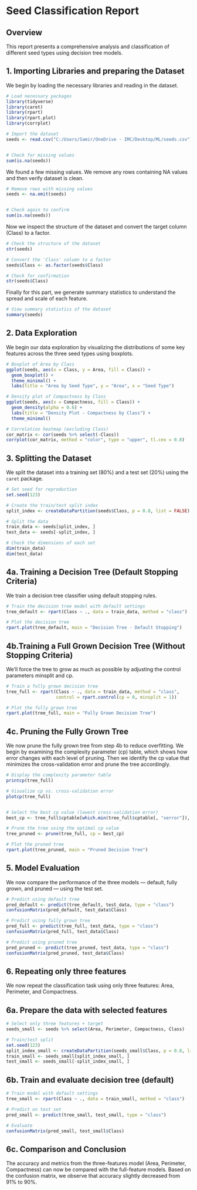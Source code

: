 # Seed Classification Report

## Overview

This report presents a comprehensive analysis and classification of different seed types using decision tree models.

## 1. Importing Libraries and preparing the Dataset

We begin by loading the necessary libraries and reading in the dataset.

```{r}
# Load necessary packages
library(tidyverse)
library(caret)
library(rpart)
library(rpart.plot)
library(corrplot)

# Import the dataset
seeds <- read.csv("C:/Users/Samir/OneDrive - IMC/Desktop/ML/seeds.csv")


# Check for missing values
sum(is.na(seeds))
```

We found a few missing values. We remove any rows containing NA values and then verify dataset is clean.

```{r}
# Remove rows with missing values
seeds <- na.omit(seeds)


# Check again to confirm
sum(is.na(seeds))
```

Now we inspect the structure of the dataset and convert the target column (Class) to a factor.


```{r}

# Check the structure of the dataset
str(seeds)

# Convert the 'Class' column to a factor
seeds$Class <- as.factor(seeds$Class)

# Check for confirmation
str(seeds$Class)
```

Finally for this part, we generate summary statistics to understand the spread and scale of each feature.

```{r}
# View summary statistics of the dataset
summary(seeds)
```


## 2. Data Exploration

We begin our data exploration by visualizing the distributions of some key features across the three seed types using boxplots.

```{r}
# Boxplot of Area by Class
ggplot(seeds, aes(x = Class, y = Area, fill = Class)) +
  geom_boxplot() +
  theme_minimal() +
  labs(title = "Area by Seed Type", y = "Area", x = "Seed Type")
```

```{r}
# Density plot of Compactness by Class
ggplot(seeds, aes(x = Compactness, fill = Class)) +
  geom_density(alpha = 0.6) +
  labs(title = "Density Plot - Compactness by Class") +
  theme_minimal()
```

```{r}
# Correlation heatmap (excluding Class)
cor_matrix <- cor(seeds %>% select(-Class))
corrplot(cor_matrix, method = "color", type = "upper", tl.cex = 0.8)
```

## 3. Splitting the Dataset

We split the dataset into a training set (80%) and a test set (20%) using the `caret` package.

```{r}
# Set seed for reproduction
set.seed(123)

# Create the train/test split index
split_index <- createDataPartition(seeds$Class, p = 0.8, list = FALSE)

# Split the data
train_data <- seeds[split_index, ]
test_data <- seeds[-split_index, ]

# Check the dimensions of each set
dim(train_data)
dim(test_data)
```


## 4a. Training a Decision Tree (Default Stopping Criteria) 

We train a decision tree classifier using default stopping rules.

```{r}
# Train the decision tree model with default settings
tree_default <- rpart(Class ~ ., data = train_data, method = "class")

# Plot the decision tree
rpart.plot(tree_default, main = "Decision Tree - Default Stopping")
```


## 4b.Training a Full Grown Decision Tree (Without Stopping Criteria)

We’ll force the tree to grow as much as possible by adjusting the control parameters minsplit and cp.

```{r}
# Train a fully grown decision tree
tree_full <- rpart(Class ~ ., data = train_data, method = "class",
                   control = rpart.control(cp = 0, minsplit = 1))

# Plot the fully grown tree
rpart.plot(tree_full, main = "Fully Grown Decision Tree")
```

## 4c. Pruning the Fully Grown Tree

We now prune the fully grown tree from step 4b to reduce overfitting. We begin by examining the complexity parameter (cp) table, which shows how error changes with each level of pruning. Then we identify the cp value that minimizes the cross-validation error and prune the tree accordingly.

```{r}
# Display the complexity parameter table
printcp(tree_full)

# Visualize cp vs. cross-validation error
plotcp(tree_full)


# Select the best cp value (lowest cross-validation error)
best_cp <- tree_full$cptable[which.min(tree_full$cptable[, "xerror"]), "CP"]

# Prune the tree using the optimal cp value
tree_pruned <- prune(tree_full, cp = best_cp)

# Plot the pruned tree
rpart.plot(tree_pruned, main = "Pruned Decision Tree")
```


## 5. Model Evaluation

We now compare the performance of the three models — default, fully grown, and pruned — using the test set. 

```{r}
# Predict using default tree
pred_default <- predict(tree_default, test_data, type = "class")
confusionMatrix(pred_default, test_data$Class)
```

```{r}
# Predict using fully grown tree
pred_full <- predict(tree_full, test_data, type = "class")
confusionMatrix(pred_full, test_data$Class)
```

```{r}
# Predict using pruned tree
pred_pruned <- predict(tree_pruned, test_data, type = "class")
confusionMatrix(pred_pruned, test_data$Class)
```


## 6. Repeating only three features

We now repeat the classification task using only three features: Area, Perimeter, and Compactness.

## 6a. Prepare the data with selected features

```{r}
# Select only three features + target
seeds_small <- seeds %>% select(Area, Perimeter, Compactness, Class)

# Train/test split
set.seed(123)
split_index_small <- createDataPartition(seeds_small$Class, p = 0.8, list = FALSE)
train_small <- seeds_small[split_index_small, ]
test_small <- seeds_small[-split_index_small, ]
```

## 6b. Train and evaluate decision tree (default)

```{r}
# Train model with default settings
tree_small <- rpart(Class ~ ., data = train_small, method = "class")

# Predict on test set
pred_small <- predict(tree_small, test_small, type = "class")

# Evaluate
confusionMatrix(pred_small, test_small$Class)
```

## 6c. Comparison and Conclusion

The accuracy and metrics from the three-features model (Area, Perimeter, Compactness) can now be compared with the full-feature models. Based on the confusion matrix, we observe that accuracy slightly decreased from 91% to 90%.
